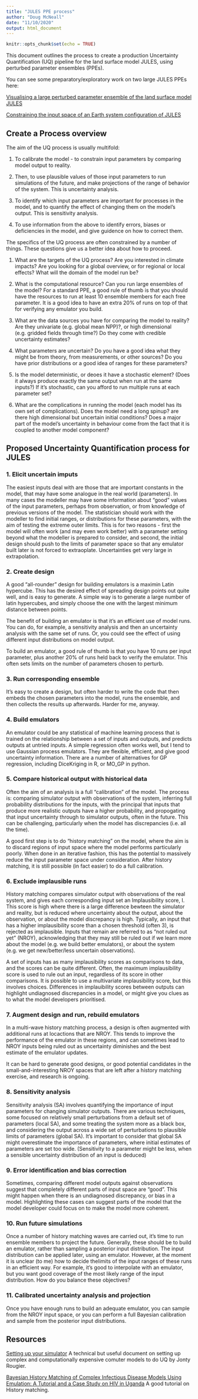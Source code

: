 ```yaml
---
title: "JULES PPE process"
author: "Doug McNeall"
date: "11/10/2020"
output: html_document
---
```


```r
knitr::opts_chunk$set(echo = TRUE)
```


This document outlines the process to create a production Uncertainty Quantification (UQ) pipeline for the land surface model JULES, using perturbed parameter ensembles (PPEs).

You can see some preparatory/exploratory work on two large JULES PPEs here:

[Visualising a large perturbed parameter ensemble of the land surface model JULES](https://dougmcneall.github.io/brazil_cssp/es_ppe_ii_viz.html)

[Constraining the input space of an Earth system configuration of JULES](https://dougmcneall.github.io/jules_ppe/explore-JULES-ES-1p0_PPE.html)



## Create a Process overview

The aim of the UQ process is usually multifold:

1. To calibrate the model - to constrain input parameters by comparing model output to reality. 

2. Then, to use plausible values of those input parameters to run simulations of the future, and make projections of the range of behavior of the system. This is uncertainty analysis.

3. To identify which input parameters are important for processes in the model, and to quantify the effect of changing them on the model's output. This is sensitivity analysis.

4. To use information from the above to identify errors, biases or deficiencies in the model, and give guidence on how to correct them.

The specifics of the UQ process are often constrained by a number of things. These questions give us a better idea about how to proceed.

1. What are the targets of the UQ process? Are you interested in climate impacts? Are you looking for a global overview, or for regional or local effects? What will the domain of the model run be?

2. What is the computational resource? Can you run large ensembles of the model? For a standard PPE, a good rule of thumb is that you should have the resources to run at least 10 ensemble members for each free parameter. It is a good idea to have an extra 20% of runs on top of that for verifying any emulator you build.

3. What are the data sources you have for comparing the model to reality? Are they univariate (e.g. global mean NPP)?, or high dimensional (e.g. gridded fields through time?) Do they come with credible uncertainty estimates?

4. What parameters are uncertain? Do you have a good idea what they might be from theory, from measurements, or other sources? Do you have prior distributions or a good idea of ranges for these parameters?

5. Is the model deterministic, or deoes it have a stochastic element? (Does it always produce exactly the same output when run at the same inputs?) If it's stochastic, can you afford to run multiple runs at each parameter set?

6. What are the complications in running the model (each model has its own set of complications). Does the model need a long spinup? are there high dimensional but uncertain initial conditions? Does a major part of the model's uncertainty in behaviour come from the fact that it is coupled to another model component?

## Proposed Uncertainty Quantification process for JULES

### 1. Elicit uncertain imputs

The easiest inputs deal with are those that are important constants in the model, that may have some analogue in the real world (parameters). In many cases the modeller may have some information about "good" values of the input parameters, perhaps from observation, or from knowledge of previous versions of the model. The statistician should work with the modeller to find initial ranges, or distributions for these parameters, with the aim of testing the extreme outer limits. This is for two reasons - first the model will often work (and may even work better) with a parameter setting beyond what the modeller is prepared to consider, and second, the initial design should push to the limits of parameter space so that any emulator built later is not forced to extraoplate. Uncertainties get very large in extrapolation.

### 2. Create design

A good "all-rounder" design for building emulators is a maximin Latin hypercube. This has the desired effect of spreading design points out quite well, and is easy to generate. A simple way is to generate a large number of latin hypercubes, and simply choose the one with the largest minimum distance between points.

The benefit of building an emulator is that it's an efficient use of model runs. You can do, for example, a sensitivity analysis and then an uncertainty analysis with the same set of runs. Or, you could see the effect of using different input distributions on model output.

To build an emulator, a good rule of thumb is that you have 10 runs per input parameter, plus another 20% of runs held back to verify the emulator. This often sets limits on the number of parameters chosen to perturb.

### 3. Run corresponding ensemble

It's easy to create a design, but often harder to write the code that then embeds the chosen parameters into the model, runs the ensemble, and then collects the results up afterwards. Harder for me, anyway.

### 4. Build emulators

An emulator could be any statistical of machine learning process that is trained on the relationship between a set of inputs and outputs, and predicts  outputs at untried inputs. A simple regression often works well, but I tend to use Gaussian process emulators. They are flexible, efficient, and give good uncertainty information. There are a number of alternatives for GP regression, including DiceKriging in R, or MO_GP in python.

### 5. Compare historical output with historical data

Often the aim of an analysis is a full "calibration" of the model. The process is: comparing simulator output with observations of the system, inferring full probability distributions for the inputs, with the principal that inputs that produce more realistic outputs have a higher probability, and propogating that input uncertainty through to simulator outputs, often in the future. This can be challenging, particularly when the model has discrepancies (i.e. all the time).

A good first step is to do "history matching" on the model, where the aim is to discard regions of input space where the model performs particularly poorly. When done in an iterative fashion, this has the potential to massively reduce the input parameter space under consideration. After history matching, it is still possible (in fact easier) to do a full calibration.

### 6. Exclude implausible runs

History matching compares simulator output with observations of the real system, and gives each corresponding input set an Implausibility score, I. This score is high where there is a large difference bewteen the simulator and reality, but is reduced where uncertainty about the output, about the observation, or about the model discrepancy is high. Typically, an input that has a higher implausibility score than a chosen threshold (often 3), is rejected as implausible. Inputs that remain are referred to as "not ruled out yet" (NROY), acknowledging that they may still be ruled out if we learn more about the model (e.g. we build better emulators), or about the system (e.g. we get new/better/less uncertain observations).

A set of inputs has as many implausibility scores as comparisons to data, and the scores can be quite different. Often, the maximum implausibility score is used to rule out an input, regardless of its score in other comparisons. It is possible to use a multivariate implausibility score, but this involves choices. Differences in implauibility scores between outputs can highlight undiagnosed discrepancies in a model, or might give you clues as to what the model developers prioritised.

### 7. Augment design and run, rebuild emulators

In a multi-wave history matching process, a design is often augmented with additional runs at locactions that are NROY. This tends to improve the performance of the emulator in these regions, and can sometimes lead to NROY inputs being ruled out as uncertainty diminishes and the best estimate of the emulator updates.

It can be hard to generate good designs, or good potential candidates in the small-and-interesting NROY spaces that are left after a history matching exercise, and research is ongoing.

### 8. Sensitivity analysis

Sensitivity analysis (SA) involves quantifying the importance of input parameters for changing simulator outputs. There are various techniques, some focused on relatively small perturbations from a default set of parameters (local SA), and some treating the system more as a black box, and considering the output across a wide set of perturbations to plausible limits of parameters (global SA). It's important to consider that global SA might overestimate the importance of parameters, where initial estimates of parameters are set too wide. (Sensitivity to a parameter might be less, when a sensible uncertainty distribution of an input is deduced) 

### 9. Error identification and bias correction

Sometimes, comparing different model outputs against observations suggest that completely different parts of input space are "good". This might happen when there is an undiagnosed discrepancy, or bias in a model. Highlighting these cases can suggest parts of the model that the model developer could focus on to make the model more coherent.

### 10. Run future simulations

Once a number of history matching waves are carried out, it's time to run ensemble members to project the future. Generally, these should be to build an emulator, rather than sampling a posterior input distribution. The input distribution can be applied later, using an emulator. However, at the moment it is unclear (to me) how to decide thelimits of the input ranges of these runs in an efficient way. For example, it's good to interpolate with an emulator, but you want good coverage of the most likely range of the input distribution. How do you balance these objectives?

### 11. Calibrated uncertainty analysis and projection

Once you have enough runs to build an adequate emulator, you can sample from the NROY input space, or you can perform a full Bayesian calibration and sample from the posterior input distributions.

## Resources

[Setting up your simulator](https://people.maths.bris.ac.uk/~mazjcr/SUYSdocument.pdf) A technical but useful document on setting up complex and computationally expensive comuter models to do UQ by Jonty Rougier.

[Bayesian History Matching of Complex Infectious Disease Models Using Emulation: A Tutorial and a Case Study on HIV in Uganda](https://journals.plos.org/ploscompbiol/article?id=10.1371/journal.pcbi.1003968) A good tutorial on History matching.






